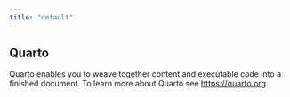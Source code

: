 ```yaml
---
title: "default"
---
```


## Quarto

Quarto enables you to weave together content and executable code into a finished document. To learn more about Quarto see <https://quarto.org>.
